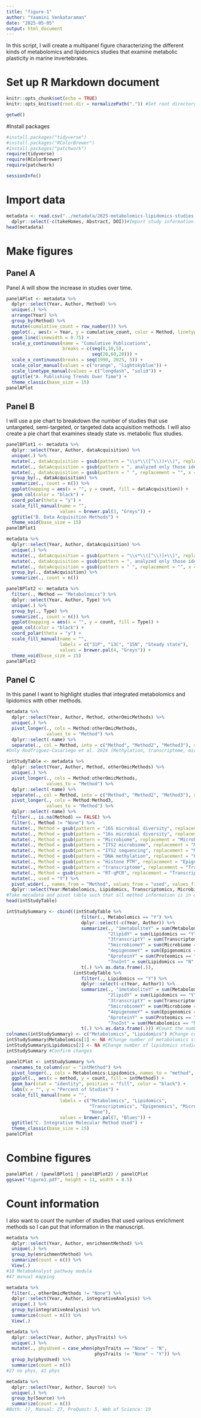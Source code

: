 ```yaml
---
title: "figure-1"
author: "Yaamini Venkataraman"
date: "2025-05-05"
output: html_document
---
```


In this script, I will create a multipanel figure characterizing the different kinds of metabolomics and lipidomics studies that examine metabolic plasticity in marine invertebrates.

# Set up R Markdown document

```r
knitr::opts_chunk$set(echo = TRUE)
knitr::opts_knit$set(root.dir = normalizePath(".")) #Set root directory
```

```r
getwd()
```

#Install packages

```r
#install.packages("tidyverse")
#install.packages("RColorBrewer")
#install.packages("patchwork")
require(tidyverse)
require(RColorBrewer)
require(patchwork)
```

```r
sessionInfo()
```

# Import data

```r
metadata <- read.csv("../metadata/2025-metabolomics-lipidomics-studies.csv", header = TRUE, col.names = c("Year", "Author", "Title", "Species", "Phyllum", "Stressor", "Method", "dataAcquisition", "Platform", "Type", "statisticalMethods", "enrichmentMethod", "physTraits", "otherOmicMethods", "integrativeAnalysis", "takeHomes", "Abstract", "DOI", "Source")) %>%
  dplyr::select(-c(takeHomes, Abstract, DOI))#Import study information. Change column names to be simple where appropriate. Remove columns that will not be used for figures
head(metadata)
```

# Make figures

## Panel A

Panel A will show the increase in studies over time.

```r
panelAPlot <- metadata %>%
  dplyr::select(Year, Author, Method) %>%
  unique(.) %>%
  arrange(Year) %>%
  group_by(Method) %>%
  mutate(cumulative_count = row_number()) %>%
  ggplot(., aes(x = Year, y = cumulative_count, color = Method, linetype = Method)) +
  geom_line(linewidth = 0.75) +
  scale_y_continuous(name = "Cumulative Publications",
                     breaks = c(seq(0,10,5),
                                seq(20,60,20))) +
  scale_x_continuous(breaks = seq(1990, 2025, 5)) +
  scale_color_manual(values = c("orange", "lightskyblue")) +
  scale_linetype_manual(values = c("longdash", "solid")) +
  ggtitle("A. Publishing Trends Over Time") +
  theme_classic(base_size = 15)
panelAPlot
```

## Panel B

I will use a pie chart to breakdown the number of studies that use untargeted, semi-targeted, or targeted data acquisition methods. I will also create a pie chart that examines steady state vs. metabolic flux studies.

```r
panelBPlot1 <- metadata %>%
  dplyr::select(Year, Author, dataAcquisition) %>%
  unique(.) %>%
  mutate(., dataAcquisition = gsub(pattern = "\\s*\\([^\\)]+\\)", replacement = "", x = dataAcquisition)) %>%
  mutate(., dataAcquisition = gsub(pattern = ", analyzed only those identified in database", replacement = "", x = dataAcquisition)) %>%
  mutate(., dataAcquisition = gsub(pattern = " ", replacement = "", x = dataAcquisition)) %>%
  group_by(., dataAcquisition) %>%
  summarize(., count = n()) %>%
  ggplot(mapping = aes(x = "", y = count, fill = dataAcquisition)) +
  geom_col(color = "black") +
  coord_polar(theta = "y") +
  scale_fill_manual(name = "",
                    values = brewer.pal(3, "Greys")) +
  ggtitle("B. Data Acquisition Methods") +
  theme_void(base_size = 15)
panelBPlot1
```

```r
metadata %>%
  dplyr::select(Year, Author, dataAcquisition) %>%
  unique(.) %>%
  mutate(., dataAcquisition = gsub(pattern = "\\s*\\([^\\)]+\\)", replacement = "", x = dataAcquisition)) %>%
  mutate(., dataAcquisition = gsub(pattern = ", analyzed only those identified in database", replacement = "", x = dataAcquisition)) %>%
  mutate(., dataAcquisition = gsub(pattern = " ", replacement = "", x = dataAcquisition)) %>%
  group_by(., dataAcquisition) %>%
  summarize(., count = n())
```


```r
panelBPlot2 <- metadata %>%
  filter(., Method == "Metabolomics") %>%
  dplyr::select(Year, Author, Type) %>%
  unique(.) %>%
  group_by(., Type) %>%
  summarize(., count = n()) %>%
  ggplot(mapping = aes(x = "", y = count, fill = Type)) +
  geom_col(color = "black") +
  coord_polar(theta = "y") +
  scale_fill_manual(name = "",
                    labels = c("31P", "13C", "15N", "Steady state"),
                    values = brewer.pal(4, "Greys")) +
  theme_void(base_size = 15)
panelBPlot2
```

## Panel C

In this panel I want to highlight studies that integrated metabolomics and lipidomics with other methods.

```r
metadata %>%
  dplyr::select(Year, Author, Method, otherOmicMethods) %>%
  unique(.) %>%
  pivot_longer(., cols = Method:otherOmicMethods,
               values_to = "Method") %>%
  dplyr::select(-name) %>%
  separate(., col = Method, into = c("Method", "Method2", "Method3"), sep = ", ")
#Only Rodfriguez-Casariego et al. 2024 (Methylation, transcriptome, microbiome, lipidomics) and Wei et al. 2015 (metabolomics, proteomics, and transcriptome) used two methods additional methods
```


```r
intStudyTable <- metadata %>%
  dplyr::select(Year, Author, Method, otherOmicMethods) %>%
  unique(.) %>%
  pivot_longer(., cols = Method:otherOmicMethods,
               values_to = "Method") %>%
  dplyr::select(-name) %>%
  separate(., col = Method, into = c("Method", "Method2", "Method3"), sep = ", ") %>%
  pivot_longer(., cols = Method:Method3,
               values_to = "Method") %>%
  dplyr::select(-name) %>%
  filter(., is.na(Method) == FALSE) %>%
  filter(., Method != "None") %>%
  mutate(., Method = gsub(pattern = "16S microbial diversity", replacement = "Microbiome", x = Method)) %>%
  mutate(., Method = gsub(pattern = "16s microbial diversity", replacement = "Microbiome", x = Method)) %>%
  mutate(., Method = gsub(pattern = "Microbiome", replacement = "Microbiome", x = Method)) %>%
  mutate(., Method = gsub(pattern = "ITS2 microbiome", replacement = "Microbiome", x = Method)) %>%
  mutate(., Method = gsub(pattern = "ITS2 sequencing", replacement = "Microbiome", x = Method)) %>%
  mutate(., Method = gsub(pattern = "DNA methylation", replacement = "Epigenomics", x = Method)) %>%
  mutate(., Method = gsub(pattern = "Histone PTM", replacement = "Epigenomics", x = Method)) %>%
  mutate(., Method = gsub(pattern = "transcriptome", replacement = "Transcriptomics", x = Method)) %>%
  mutate(., Method = gsub(pattern = "RT-qPCR", replacement = "Transcriptomics", x = Method)) %>%
  mutate(., used = "Y") %>%
  pivot_wider(., names_from = "Method", values_from = "used", values_fill = "N") %>%
  dplyr::select(Year:Metabolomics, Lipidomics, Transcriptomics, Microbiome, Epigenomics, Proteomics)
#Take metadata and pivot table such that all method information is in one column. Separate entries with multiple methods into different columns, then pivot. Add a column indicating that particular method was used. Pivot dataframe wider, filling in "N" for "NA".
head(intStudyTable)
```

```r
intStudySummary <- cbind((intStudyTable %>%
                            filter(., Metabolomics == "Y") %>%
                            dplyr::select(-c(Year, Author)) %>%
                            summarize(., "1metaboliteY" = sum(Metabolomics == "Y"),
                                      "2lipidY" = sum(Lipidomics == "Y"),
                                      "3transcriptY" = sum(Transcriptomics == "Y"),
                                      "5microbiomeY" = sum(Microbiome == "Y"),
                                      "4epigenomeY" = sum(Epigenomics == "Y"),
                                      "6proteinY" = sum(Proteomics == "Y"),
                                      "7noInt" = sum(Lipidomics == "N" & Transcriptomics == "N" & Microbiome == "N" & Epigenomics == "N" & Proteomics == "N")) %>%
                            t(.) %>% as.data.frame(.)),
                         (intStudyTable %>%
                            filter(., Lipidomics == "Y") %>%
                            dplyr::select(-c(Year, Author)) %>%
                            summarize(., "1metaboliteY" = sum(Metabolomics == "Y"),
                                      "2lipidY" = sum(Lipidomics == "Y"),
                                      "3transcriptY" = sum(Transcriptomics == "Y"),
                                      "5microbiomeY" = sum(Microbiome == "Y"),
                                      "4epigenomeY" = sum(Epigenomics == "Y"),
                                      "6proteinY" = sum(Proteomics == "Y"),
                                      "7noInt" = sum(Metabolomics == "N" & Transcriptomics == "N" & Microbiome == "N" & Epigenomics == "N" & Proteomics == "N")) %>%
                            t(.) %>% as.data.frame(.))) #Count the number of metabolomics or lipidomics studies that use other methods, and use cbind to combine.
colnames(intStudySummary) <- c("Metabolomics", "Lipidomics") #Change column names
intStudySummary$Metabolomics[1] <- NA #Change number of metabolomics studies to NA
intStudySummary$Lipidomics[2] <- NA #Change number of lipidomics studies to NA
intStudySummary #Confirm changes
```

```r
panelCPlot <- intStudySummary %>%
  rownames_to_column(var = "intMethod") %>%
  pivot_longer(., cols = Metabolomics:Lipidomics, names_to = "method", values_to = "count") %>%
  ggplot(., aes(x = method, y = count, fill = intMethod)) +
  geom_bar(stat = "identity", position = "fill", color = "black") +
  labs(x = "", y = "Percent of Studies") +
  scale_fill_manual(name = "",
                    labels = c("Metabolomics", "Lipidomics",
                               "Transcriptomics", "Epigenomics", "Microbiome", "Proteomics",
                               "None"),
                    values = brewer.pal(7, "Blues")) +
  ggtitle("C. Integrative Molecular Method Used") +
  theme_classic(base_size = 15)
panelCPlot
```

# Combine figures

```r
panelAPlot / (panelBPlot1 | panelBPlot2) / panelCPlot
ggsave("figure1.pdf", height = 11, width = 8.5)
```

# Count information

I also want to count the number of studies that used various enrichment methods so I can put that information in the manuscript.

```r
metadata %>%
  dplyr::select(Year, Author, enrichmentMethod) %>%
  unique(.) %>%
  group_by(enrichmentMethod) %>%
  summarize(count = n()) %>%
  View(.)
#10 MetaboAnalyst pathway module
#47 manual mapping
```

```r
metadata %>%
  filter(., otherOmicMethods != "None") %>%
  dplyr::select(Year, Author, integrativeAnalysis) %>%
  unique(.) %>%
  group_by(integrativeAnalysis) %>%
  summarize(count = n()) %>%
  View(.)
```

```r
metadata %>%
  dplyr::select(Year, Author, physTraits) %>%
  unique(.) %>%
  mutate(., physUsed = case_when(physTraits == "None" ~ "N",
                                 physTraits != "None" ~ "Y")) %>%
  group_by(physUsed) %>%
  summarize(count = n())
#27 no phys, 41 phys
```

```r
metadata %>%
  dplyr::select(Year, Author, Source) %>%
  unique(.) %>%
  group_by(Source) %>%
  summarize(count = n())
#Both: 17, Manual: 27, ProQuest: 5, Web of Science: 19
```

